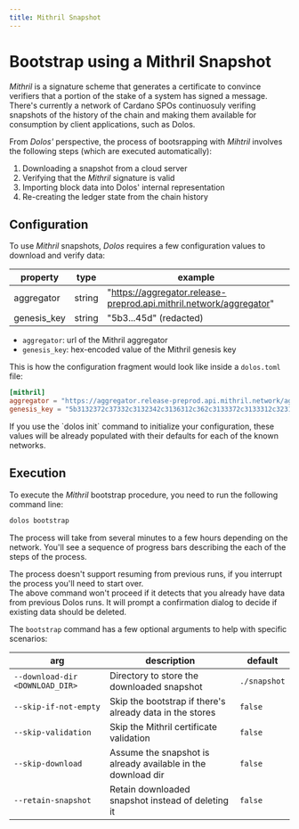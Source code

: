 ```yaml
---
title: Mithril Snapshot
---
```



# Bootstrap using a Mithril Snapshot

_Mithril_ is a signature scheme that generates a certificate to convince verifiers that a portion of the stake of a system has signed a message. There's currently a network of Cardano SPOs continuosuly verifing snapshots of the history of the chain and making them available for consumption by client applications, such as Dolos.

From _Dolos'_ perspective, the process of bootsrapping with _Mihtril_ involves the following steps (which are executed automatically):

1. Downloading a snapshot from a cloud server
2. Verifying that the _Mithril_ signature is valid
3. Importing block data into Dolos' internal representation
4. Re-creating the ledger state from the chain history

## Configuration

To use _Mithril_ snapshots, _Dolos_ requires a few configuration values to download and verify data:

| property     | type   | example          |
| ------------ | ------ | ---------------- |
| aggregator   | string | "https://aggregator.release-preprod.api.mithril.network/aggregator"  |
| genesis_key | string |  "5b3...45d" (redacted) |

- `aggregator`: url of the Mithril aggregator
- `genesis_key`: hex-encoded value of the Mithril genesis key

This is how the configuration fragment would look like inside a `dolos.toml` file:

```toml
[mithril]
aggregator = "https://aggregator.release-preprod.api.mithril.network/aggregator"
genesis_key = "5b3132372c37332c3132342c3136312c362c3133372c3133312c3231332c3230372c3131372c3139382c38352c3137362c3139392c3136322c3234312c36382c3132332c3131392c3134352c31332c3233322c3234332c34392c3232392c322c3234392c3230352c3230352c33392c3233352c34345d"
```

<Aside type="note">
If you use the `dolos init` command to initialize your configuration, these values will be already populated with their defaults for each of the known networks.
</Aside>

## Execution

To execute the _Mithril_ bootstrap procedure, you need to run the following command line:

```sh
dolos bootstrap
```

The process will take from several minutes to a few hours depending on the network. You'll see a sequence of progress bars describing the each of the steps of the process.

<Aside type="caution">
The process doesn't support resuming from previous runs, if you interrupt the process you'll need to start over.
</Aside>

<Aside type="note">
The above command won't proceed if it detects that you already have data from previous Dolos runs. It will prompt a confirmation dialog to decide if existing data should be deleted.
</Aside>

The `bootstrap` command has a few optional arguments to help with specific scenarios:

| arg | description | default |
| --- | ----------- | ------- |
| `--download-dir <DOWNLOAD_DIR>` | Directory to store the downloaded snapshot |  `./snapshot` |
| `--skip-if-not-empty` | Skip the bootstrap if there's already data in the stores | `false` |
| `--skip-validation` | Skip the Mithril certificate validation | `false` |
| `--skip-download` | Assume the snapshot is already available in the download dir | `false` |
| `--retain-snapshot` | Retain downloaded snapshot instead of deleting it | `false` |
